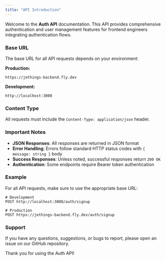 ```yaml
---
title: "API Introduction"
---
```


Welcome to the **Auth API** documentation. This API provides comprehensive authentication and user management features for frontend engineers integrating authentication flows.

### Base URL

The base URL for all API requests depends on your environment:

**Production:**
```
https://jethings-backend.fly.dev
```

**Development:**
```
http://localhost:3000
```

### Content Type

All requests must include the `Content-Type: application/json` header.

### Important Notes

- **JSON Responses**: All responses are returned in JSON format
- **Error Handling**: Errors follow standard HTTP status codes with `{ message: string }` body
- **Success Responses**: Unless noted, successful responses return `200 OK`
- **Authentication**: Some endpoints require Bearer token authentication

### Example

For all API requests, make sure to use the appropriate base URL:

```shell
# Development
POST http://localhost:3000/auth/signup

# Production  
POST https://jethings-backend.fly.dev/auth/signup
```

### Support

If you have any questions, suggestions, or bugs to report, please open an issue on our GitHub repository.

Thank you for using the Auth API!
